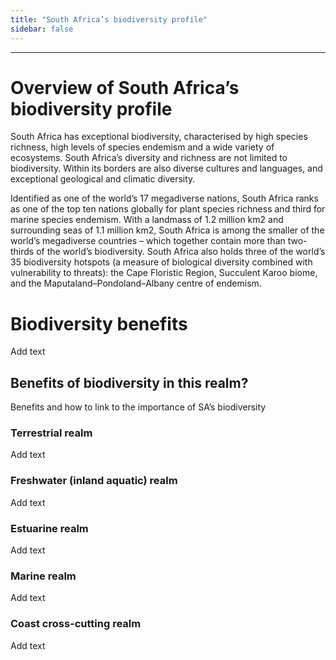 ```yaml
---
title: "South Africa’s biodiversity profile"
sidebar: false
---
```


------------------------------------------------------------------------

# Overview of South Africa's biodiversity profile

South Africa has exceptional biodiversity, characterised by high species richness, high levels of species endemism and a wide variety of ecosystems. South Africa's diversity and richness are not limited to biodiversity. Within its borders are also diverse cultures and languages, and exceptional geological and climatic diversity.

Identified as one of the world's 17 megadiverse nations, South Africa ranks as one of the top ten nations globally for plant species richness and third for marine species endemism. With a landmass of 1.2 million km2 and surrounding seas of 1.1 million km2, South Africa is among the smaller of the world's megadiverse countries -- which together contain more than two-thirds of the world's biodiversity. South Africa also holds three of the world's 35 biodiversity hotspots (a measure of biological diversity combined with vulnerability to threats): the Cape Floristic Region, Succulent Karoo biome, and the Maputaland--Pondoland--Albany centre of endemism.

# Biodiversity benefits

Add text

## Benefits of biodiversity in this realm?

Benefits and how to link to the importance of SA's biodiversity

### Terrestrial realm

Add text

### Freshwater (inland aquatic) realm

Add text

### Estuarine realm

Add text

### Marine realm

Add text

### Coast cross-cutting realm

Add text
